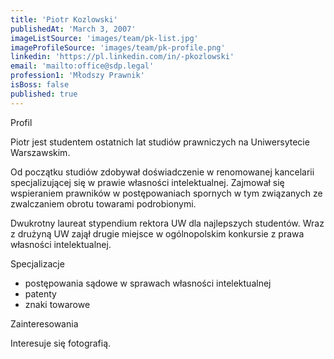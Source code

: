 ```yaml
---
title: 'Piotr Kozlowski'
publishedAt: 'March 3, 2007'
imageListSource: 'images/team/pk-list.jpg'
imageProfileSource: 'images/team/pk-profile.png'
linkedin: 'https://pl.linkedin.com/in/-pkozlowski'
email: 'mailto:office@sdp.legal'
profession1: 'Młodszy Prawnik'
isBoss: false
published: true
---
```


<ProfileSection type="profile">Profil</ProfileSection>

Piotr jest studentem ostatnich lat studiów prawniczych na Uniwersytecie Warszawskim.

Od początku studiów zdobywał doświadczenie w renomowanej kancelarii specjalizującej się w prawie własności intelektualnej. Zajmował się wspieraniem prawników w postępowaniach spornych w tym związanych ze zwalczaniem obrotu towarami podrobionymi.

Dwukrotny laureat stypendium rektora UW dla najlepszych studentów. Wraz z drużyną UW zajął drugie miejsce w ogólnopolskim konkursie z prawa własności intelektualnej.


<ProfileSection type="search">Specjalizacje</ProfileSection>

- postępowania sądowe w sprawach własności intelektualnej
- patenty
- znaki towarowe

<ProfileSection type="hobby">Zainteresowania</ProfileSection>

Interesuje się fotografią.